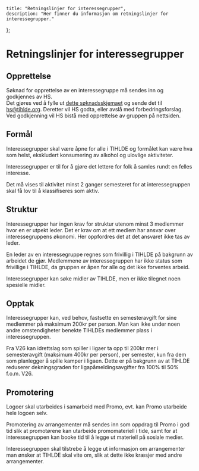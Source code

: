     title: "Retningslinjer for interessegrupper",
    description: "Her finner du informasjon om retningslinjer for interessegrupper."
};

# Retningslinjer for interessegrupper

## Opprettelse

Søknad for opprettelse av en interessegruppe må sendes inn og godkjennes av HS.  
Det gjøres ved å fylle ut [dette søknadsskjemaet](https://drive.google.com/file/d/1Y4VDE8yUiIwpg5Vow6SBuO6QxnrDzagl/) og sende det til [hs@tihlde.org](mailto:hs@tihlde.org). Deretter vil HS godta, eller avslå med forbedringsforslag.
Ved godkjenning vil HS bistå med opprettelse av gruppen på nettsiden.

## Formål

Interessegrupper skal være åpne for alle i TIHLDE og formålet kan være hva som helst, ekskludert 
konsumering av alkohol og ulovlige aktiviteter.

Interessegrupper er til for å gjøre det lettere for folk å samles rundt en felles interesse.

Det må vises til aktivitet minst 2 ganger semesteret for at interessegruppen skal få lov til å 
klassifiseres som aktiv.

## Struktur

Interessegrupper har ingen krav for struktur utenom minst 3 medlemmer hvor en er utpekt leder. 
Det er krav om at ett medlem har ansvar over interessegruppens økonomi. Her oppfordres det at 
det ansvaret ikke tas av leder.

En leder av en interessegruppe regnes som frivillig i TIHLDE på bakgrunn av arbeidet de gjør. 
Medlemmene av interessegruppen har ikke status som frivillige i TIHLDE, da gruppen er åpen for 
alle og det ikke forventes arbeid.

Interessegrupper kan søke midler av TIHLDE, men er ikke tilegnet noen spesielle midler.

## Opptak

Interessegrupper kan, ved behov, fastsette en semesteravgift for sine medlemmer på maksimum 
200kr per person. Man kan ikke under noen andre omstendigheter benekte TIHLDEs medlemmer plass i 
interessegruppen.

Fra V26 kan idrettslag som spiller i ligaer ta opp til 200kr mer i semesteravgift (maksimum 400kr per person), per semester, kun fra dem som planlegger å spille kamper i ligaen. Dette er på bakgrunn av at TIHLDE reduserer dekningsgraden for ligapåmeldingsavgifter fra 100% til 50% f.o.m. V26.

## Promotering

Logoer skal utarbeides i samarbeid med Promo, evt. kan Promo utarbeide hele logoen selv.

Promotering av arrangementer må sendes inn som oppdrag til Promo i god tid slik at promotørene 
kan utarbeide promomateriell i tide, samt for at interessegruppen kan booke tid til å legge ut 
materiell på sosiale medier.  

Interessegruppen skal tilstrebe å legge ut informasjon om arrangementer man ønsker at TIHLDE 
skal vite om, slik at dette ikke kræsjer med andre arrangementer. 